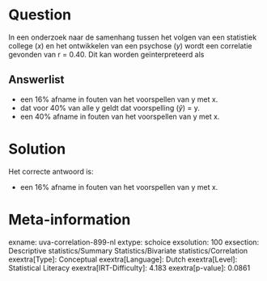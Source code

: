 Question
========

In een onderzoek naar de samenhang tussen het volgen van een statistiek
college (*x*) en het ontwikkelen van een psychose (*y*) wordt een
correlatie gevonden van r = 0.40. Dit kan worden geïnterpreteerd als

Answerlist
----------

* een 16% afname in fouten van het voorspellen van y met x.
* dat voor 40% van alle y geldt dat voorspelling ($\hat{y}$) = y.
* een 40% afname in fouten van het voorspellen van y met x.

Solution
========

Het correcte antwoord is: 

* een 16% afname in fouten van het voorspellen van y met x.

Meta-information
================
exname: uva-correlation-899-nl
extype: schoice
exsolution: 100
exsection: Descriptive statistics/Summary Statistics/Bivariate statistics/Correlation
exextra[Type]: Conceptual
exextra[Language]: Dutch
exextra[Level]: Statistical Literacy
exextra[IRT-Difficulty]: 4.183
exextra[p-value]: 0.0861
